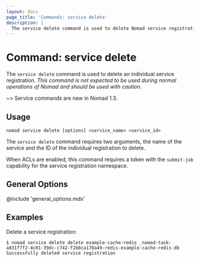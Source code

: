 ```yaml
---
layout: docs
page_title: 'Commands: service delete'
description: |
  The service delete command is used to delete Nomad service registrations.
---
```


# Command: service delete

The `service delete` command is used to delete an individual service
registration. <em>This command is not expected to be used during normal
operations of Nomad and should be used with caution.</em>

~> Service commands are new in Nomad 1.3.

## Usage

```plaintext
nomad service delete [options] <service_name> <service_id>
```

The `service delete` command requires two arguments, the name of the service
and the ID of the individual registration to delete.

When ACLs are enabled, this command requires a token with the `submit-job`
capability for the service registration namespace.

## General Options

@include 'general_options.mdx'

## Examples

Delete a service registration:

```shell-session
$ nomad service delete delete example-cache-redis _nomad-task-a831f7f2-4c01-39dc-c742-f2b8ca178a49-redis-example-cache-redis-db
Successfully deleted service registration
```
